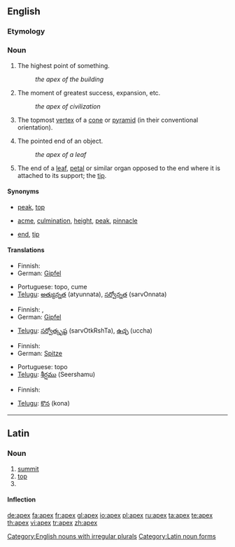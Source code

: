 {{also|APEX|ápex}}
==English==

===Etymology===
{{L.}}

===Noun===
{{en-noun|pl=apices|pl2=apexes}}

# The highest point of something.
#: ''the apex of the building''
# {{figuratively}} The moment of greatest success, expansion, etc.
#: ''the apex of civilization''
# {{geometry}} The topmost [[vertex]] of a [[cone]] or [[pyramid]] (in their conventional orientation).
# The pointed end of an object.
#: ''the apex of a leaf''
# {{botany}} The end of a [[leaf]], [[petal]] or similar organ opposed to the end where it is attached to its support; the [[tip]].

====Synonyms====
* {{sense|highest point}} [[peak]], [[top]]
* {{sense|moment of greatest success, expansion, etc}} [[acme]], [[culmination]], [[height]], [[peak]], [[pinnacle]]
* {{sense|pointed end}} [[end]], [[tip]]

====Translations====

{{trans-top|highest point}}
* Finnish: {{t|fi|huippu}}
* German: [[Gipfel]] {{m}}
{{trans-mid}}
* Portuguese: topo, cume
* [[Telugu]]: [[అత్యున్నత]] (atyunnata), [[సర్వోన్నత]] (sarvOnnata)
{{trans-bottom}}

{{trans-top|moment of greatest success, expansion, etc}}
* Finnish: {{t|fi|huippu}}, {{t|fihuipentuma}}
* German: [[Gipfel]] {{m}}
{{trans-mid}}
* [[Telugu]]: [[సర్వోత్కృష్ట]] (sarvOtkRshTa), [[ఉచ్ఛ]] (uccha)
{{trans-bottom}}

{{trans-top|in geometry: topmost vertex of a cone or pyramid}}
* Finnish: {{t|fi|huippu}}
* German: [[Spitze]] {{m}}
{{trans-mid}}
* Portuguese: topo
* [[Telugu]]: [[శీర్షము]] (Seershamu)
{{trans-bottom}}

{{trans-top|pointed end}}
* Finnish: {{t|fi|huippu}}
{{trans-mid}}
* [[Telugu]]: [[కొన]] (kona)
{{trans-bottom}}

[[Category:English nouns with irregular plurals]]

----

==Latin==

===Noun===
{{la-noun|apex|apicis|apicis|m|third}}

# [[summit]]
# [[top]]
# {{inflection of|apex#Latin|apex|voc|s}}

====Inflection====
{{ladecl3}}
{{la-decl-3rd|apex|apex|apic}}

[[Category:Latin noun forms]]

[[de:apex]]
[[fa:apex]]
[[fr:apex]]
[[gl:apex]]
[[io:apex]]
[[pl:apex]]
[[ru:apex]]
[[ta:apex]]
[[te:apex]]
[[th:apex]]
[[vi:apex]]
[[tr:apex]]
[[zh:apex]]